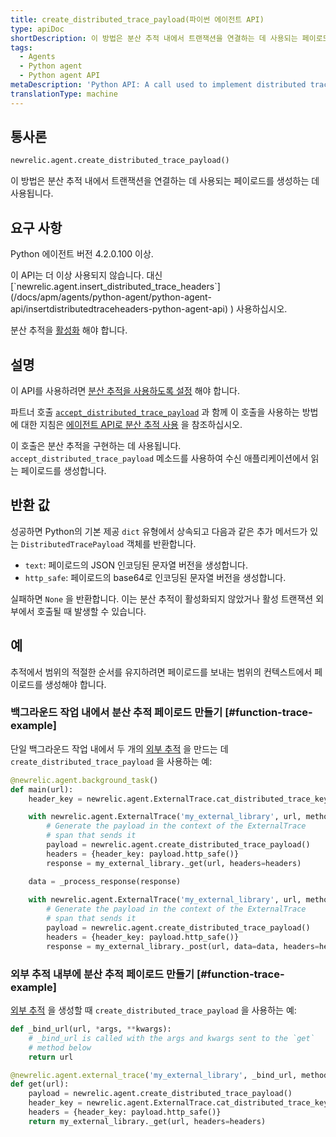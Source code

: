 ```yaml
---
title: create_distributed_trace_payload(파이썬 에이전트 API)
type: apiDoc
shortDescription: 이 방법은 분산 추적 내에서 트랜잭션을 연결하는 데 사용되는 페이로드를 생성하는 데 사용됩니다.
tags:
  - Agents
  - Python agent
  - Python agent API
metaDescription: 'Python API: A call used to implement distributed tracing.'
translationType: machine
---
```


## 통사론

```py
newrelic.agent.create_distributed_trace_payload()
```

이 방법은 분산 추적 내에서 트랜잭션을 연결하는 데 사용되는 페이로드를 생성하는 데 사용됩니다.

## 요구 사항

Python 에이전트 버전 4.2.0.100 이상.

<Callout variant="caution">
  이 API는 더 이상 사용되지 않습니다. 대신 [`newrelic.agent.insert_distributed_trace_headers`](/docs/apm/agents/python-agent/python-agent-api/insertdistributedtraceheaders-python-agent-api) ) 사용하십시오.
</Callout>

분산 추적을 [활성화](/docs/enable-distributed-tracing#python) 해야 합니다.

## 설명

이 API를 사용하려면 [분산 추적을 사용하도록 설정](/docs/enable-distributed-tracing) 해야 합니다.

파트너 호출 [`accept_distributed_trace_payload`](/docs/agents/python-agent/python-agent-api/accept_distributed_trace_payload) 과 함께 이 호출을 사용하는 방법에 대한 지침은 [에이전트 API로 분산 추적 사용](/docs/enable-distributed-tracing#agent-apis) 을 참조하십시오.

이 호출은 분산 추적을 구현하는 데 사용됩니다. `accept_distributed_trace_payload` 메소드를 사용하여 수신 애플리케이션에서 읽는 페이로드를 생성합니다.

## 반환 값

성공하면 Python의 기본 제공 `dict` 유형에서 상속되고 다음과 같은 추가 메서드가 있는 `DistributedTracePayload` 객체를 반환합니다.

* `text`: 페이로드의 JSON 인코딩된 문자열 버전을 생성합니다.
* `http_safe`: 페이로드의 base64로 인코딩된 문자열 버전을 생성합니다.

실패하면 `None` 을 반환합니다. 이는 분산 추적이 활성화되지 않았거나 활성 트랜잭션 외부에서 호출될 때 발생할 수 있습니다.

## 예

<Callout variant="important">
  추적에서 범위의 적절한 순서를 유지하려면 페이로드를 보내는 범위의 컨텍스트에서 페이로드를 생성해야 합니다.
</Callout>

### 백그라운드 작업 내에서 분산 추적 페이로드 만들기 [#function-trace-example]

단일 백그라운드 작업 내에서 두 개의 [외부 추적](/docs/agents/python-agent/python-agent-api/external-trace) 을 만드는 데 `create_distributed_trace_payload` 을 사용하는 예:

```py
@newrelic.agent.background_task()
def main(url):
    header_key = newrelic.agent.ExternalTrace.cat_distributed_trace_key

    with newrelic.agent.ExternalTrace('my_external_library', url, method='GET'):
        # Generate the payload in the context of the ExternalTrace
        # span that sends it
        payload = newrelic.agent.create_distributed_trace_payload()
        headers = {header_key: payload.http_safe()}
        response = my_external_library._get(url, headers=headers)

    data = _process_response(response)
    
    with newrelic.agent.ExternalTrace('my_external_library', url, method='POST'):
        # Generate the payload in the context of the ExternalTrace
        # span that sends it
        payload = newrelic.agent.create_distributed_trace_payload()
        headers = {header_key: payload.http_safe()}
        response = my_external_library._post(url, data=data, headers=headers)
```

### 외부 추적 내부에 분산 추적 페이로드 만들기 [#function-trace-example]

[외부 추적](/docs/agents/python-agent/python-agent-api/external-trace) 을 생성할 때 `create_distributed_trace_payload` 을 사용하는 예:

```py
def _bind_url(url, *args, **kwargs):
    # _bind_url is called with the args and kwargs sent to the `get`
    # method below
    return url

@newrelic.agent.external_trace('my_external_library', _bind_url, method='GET')
def get(url):
    payload = newrelic.agent.create_distributed_trace_payload()
    header_key = newrelic.agent.ExternalTrace.cat_distributed_trace_key
    headers = {header_key: payload.http_safe()}
    return my_external_library._get(url, headers=headers)
```